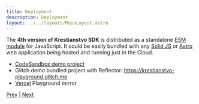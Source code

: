 ```yaml
---
title: Deployment
description: Deployment
layout: ../../layouts/MainLayout.astro
---
```


The **4th version of Krestianstvo SDK** is distributed as a standalone [ESM module](https://www.npmjs.com/package/krestianstvo) for JavaScript. It could be easily bundled with any [Solid JS](https://www.solidjs.com/) or [Astro](https://astro.build/) web application being hosted and running just in the Cloud.

* [CodeSandbox demo project](https://codesandbox.io/s/krestianstvo-helloworld-pnimfu)
* Glitch demo bundled project with Reflector: https://krestianstvo-playground.glitch.me
* [Vercel](https://krestianstvo-playground.vercel.app/) Playground mirror

[Prev](development) | [Next](faq)